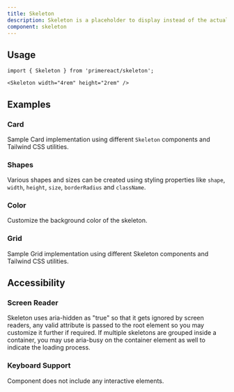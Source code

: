 ```yaml
---
title: Skeleton
description: Skeleton is a placeholder to display instead of the actual content.
component: skeleton
---
```


## Usage

```tsx
import { Skeleton } from 'primereact/skeleton';
```

```tsx
<Skeleton width="4rem" height="2rem" />
```

## Examples

### Card

Sample Card implementation using different `Skeleton` components and Tailwind CSS utilities.

<DocDemoViewer name="skeleton:card-demo" />

### Shapes

Various shapes and sizes can be created using styling properties like `shape`, `width`, `height`, `size`, `borderRadius` and `className`.

<DocDemoViewer name="skeleton:shapes-demo" />

### Color

Customize the background color of the skeleton.

<DocDemoViewer name="skeleton:color-demo" />

### Grid

Sample Grid implementation using different Skeleton components and Tailwind CSS utilities.

<DocDemoViewer name="skeleton:grid-demo" />

## Accessibility

### Screen Reader

Skeleton uses aria-hidden as "true" so that it gets ignored by screen readers, any valid attribute is passed to the root element so you may customize it further if required. If multiple skeletons are grouped inside a container, you may use aria-busy on the container element as well to indicate the loading process.

### Keyboard Support

Component does not include any interactive elements.

